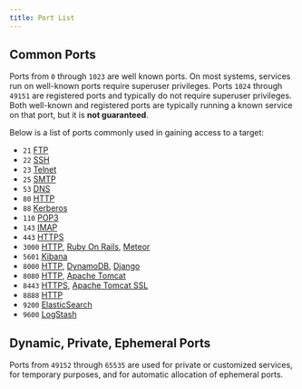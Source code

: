 ```yaml
---
title: Port List
---
```


## Common Ports
Ports from `0` through `1023` are well known ports. On most systems, services run on well-known ports require superuser privileges. Ports `1024` through `49151` are registered ports and typically do not require superuser privileges. Both well-known and registered ports are typically running a known service on that port, but it is **not guaranteed**.

Below is a list of ports commonly used in gaining access to a target:

- `21` [FTP](/access/ftp)
- `22` [SSH](/access/ssh)
- `23` [Telnet](/access/telnet)
- `25` [SMTP](/access/smtp)
- `53` [DNS](/access/dns)
- `80` [HTTP](/access/http)
- `88` [Kerberos](/access/kerberos)
- `110` [POP3](/access/pop3)
- `143` [IMAP](/access/imap)
- `443` [HTTPS](/access/https)
- `3000` [HTTP](/access/http), [Ruby On Rails](/access/ruby-on-rails), [Meteor](/access/meteor)
- `5601` [Kibana](/access/kibana)
- `8000` [HTTP](/access/http), [DynamoDB](/access/dynamodb), [Django](/access/django)
- `8080` [HTTP](/access/http), [Apache Tomcat](/access/apache-tomcat)
- `8443` [HTTPS](/access/https), [Apache Tomcat SSL](/access/apache-tomcat)
- `8888` [HTTP](/access/http)
- `9200` [ElasticSearch](/access/elasticsearch)
- `9600` [LogStash](/access/logstash)

## Dynamic, Private, Ephemeral Ports
Ports from `49152` through `65535` are used for private or customized services, for temporary purposes, and for automatic allocation of ephemeral ports.
